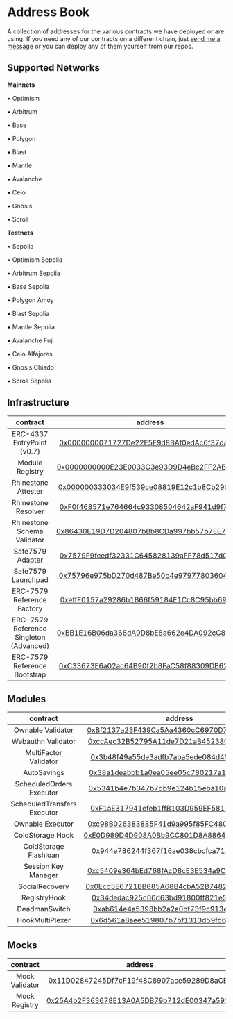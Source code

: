 # Address Book

A collection of addresses for the various contracts we have deployed or are using. If you need any of our contracts on a different chain, just [send me a message](https://t.me/konradkopp) or you can deploy any of them yourself from our repos.

## Supported Networks

**Mainnets**

<div className="grid grid-cols-2 md:grid-cols-3 lg:grid-cols-4 gap-y-1">
  <p>• Optimism</p>
  <p>• Arbitrum</p>
  <p>• Base</p>
  <p>• Polygon</p>
  <p>• Blast</p>
  <p>• Mantle</p>
  <p>• Avalanche</p>
  <p>• Celo</p>
  <p>• Gnosis</p>
  <p>• Scroll</p>
</div>

**Testnets**

<div className="grid grid-cols-2 md:grid-cols-3 lg:grid-cols-4 gap-y-1">
  <p>• Sepolia</p>
  <p>• Optimism Sepolia</p>
  <p>• Arbitrum Sepolia</p>
  <p>• Base Sepolia</p>
  <p>• Polygon Amoy</p>
  <p>• Blast Sepolia</p>
  <p>• Mantle Sepolia</p>
  <p>• Avalanche Fuji</p>
  <p>• Celo Alfajores</p>
  <p>• Gnosis Chiado</p>
  <p>• Scroll Sepolia</p>
</div>

## Infrastructure

|                contract                 |                                                            address                                                            | mainnets | testnets |
| :-------------------------------------: | :---------------------------------------------------------------------------------------------------------------------------: | :------: | :------: |
|       ERC-4337 EntryPoint (v0.7)        |    [0x0000000071727De22E5E9d8BAf0edAc6f37da032](https://blockscan.com/address/0x0000000071727De22E5E9d8BAf0edAc6f37da032)     |    ✅    |    ✅    |
|             Module Registry             |    [0x0000000000E23E0033C3e93D9D4eBc2FF2AB2AEF](https://blockscan.com/address/0x0000000000E23E0033C3e93D9D4eBc2FF2AB2AEF)     |    ✅    |    ✅    |
|           Rhinestone Attester           | [0x000000333034E9f539ce08819E12c1b8Cb29084d](https://sepolia.etherscan.io/address/0x000000333034E9f539ce08819E12c1b8Cb29084d) |    ✅    |    ✅    |
|           Rhinestone Resolver           | [0xF0f468571e764664c93308504642aF941d9f77F1](https://sepolia.etherscan.io/address/0xF0f468571e764664c93308504642aF941d9f77F1) |    ✅    |    ✅    |
|       Rhinestone Schema Validator       | [0x86430E19D7D204807bBb8CDa997bb57b7EE785dD](https://sepolia.etherscan.io/address/0x86430E19D7D204807bBb8CDa997bb57b7EE785dD) |    ✅    |    ✅    |
|            Safe7579 Adapter             | [0x7579F9feedf32331C645828139aFF78d517d0001](https://sepolia.etherscan.io/address/0x7579F9feedf32331C645828139aFF78d517d0001) |    ✅    |    ✅    |
|           Safe7579 Launchpad            | [0x75796e975bD270d487Be50b4e9797780360400ff](https://sepolia.etherscan.io/address/0x75796e975bD270d487Be50b4e9797780360400ff) |    ✅    |    ✅    |
|       ERC-7579 Reference Factory        | [0xeffF0157a29286b1B66f59184E1Cc8C95bb69327](https://sepolia.etherscan.io/address/0xeffF0157a29286b1B66f59184E1Cc8C95bb69327) |    ❌    |    ✅    |
| ERC-7579 Reference Singleton (Advanced) | [0xBB1E16B06da368dA9D8bE8a662e4DA092cC80645](https://sepolia.etherscan.io/address/0xBB1E16B06da368dA9D8bE8a662e4DA092cC80645) |    ❌    |    ✅    |
|      ERC-7579 Reference Bootstrap       | [0xC33673E6a02ac64B90f2b8FaC58f88309DB6238B](https://sepolia.etherscan.io/address/0xC33673E6a02ac64B90f2b8FaC58f88309DB6238B) |    ❌    |    ✅    |

## Modules

|          contract           |                                                            address                                                            | mainnets | testnets |
| :-------------------------: | :---------------------------------------------------------------------------------------------------------------------------: | :------: | :------: |
|      Ownable Validator      | [0xBf2137a23F439Ca5Aa4360cC6970D70b24D07ea2](https://sepolia.etherscan.io/address/0xBf2137a23F439Ca5Aa4360cC6970D70b24D07ea2) |    ❌    |    ✅    |
|     Webauthn Validator      | [0xccAec32B52795A11de7D21aB45238C5Fc9146fB5](https://sepolia.etherscan.io/address/0xccAec32B52795A11de7D21aB45238C5Fc9146fB5) |    ❌    |    ✅    |
|    MultiFactor Validator    | [0x3b48f49a55de3adfb7aba5ede084d4555d687b0e](https://sepolia.etherscan.io/address/0x3b48f49a55de3adfb7aba5ede084d4555d687b0e) |    ❌    |    ✅    |
|         AutoSavings         | [0x38a1deabbb1a0ea05ee05c780217a138c7138c31](https://sepolia.etherscan.io/address/0x38a1deabbb1a0ea05ee05c780217a138c7138c31) |    ❌    |    ✅    |
|  ScheduledOrders Executor   | [0x5341b4e7b347b7db9e124b15eba10a5c236ec3bb](https://sepolia.etherscan.io/address/0x5341b4e7b347b7db9e124b15eba10a5c236ec3bb) |    ❌    |    ✅    |
| ScheduledTransfers Executor | [0xF1aE317941efeb1ffB103D959EF58170F1e577E0](https://sepolia.etherscan.io/address/0xF1aE317941efeb1ffB103D959EF58170F1e577E0) |    ❌    |    ✅    |
|      Ownable Executor       | [0xc98B026383885F41d9a995f85FC480E9bb8bB891](https://sepolia.etherscan.io/address/0xc98B026383885F41d9a995f85FC480E9bb8bB891) |    ❌    |    ✅    |
|      ColdStorage Hook       | [0xE0D989D4D908A0Bb9CC801D8A8864276A5780Ab9](https://sepolia.etherscan.io/address/0xE0D989D4D908A0Bb9CC801D8A8864276A5780Ab9) |    ❌    |    ✅    |
|    ColdStorage Flashloan    | [0x944e786244f367f16ae038cbcfca7119fa266949](https://sepolia.etherscan.io/address/0x944e786244f367f16ae038cbcfca7119fa266949) |    ❌    |    ✅    |
|     Session Key Manager     | [0xc5409e364bEd768fAcD8cE3E534a9C7787C0EC3B](https://sepolia.etherscan.io/address/0xc5409e364bEd768fAcD8cE3E534a9C7787C0EC3B) |    ❌    |    ✅    |
|       SocialRecovery        | [0x0Ecd5E6721BB885A68B4cbA52B74827994AbD66C](https://sepolia.etherscan.io/address/0x0Ecd5E6721BB885A68B4cbA52B74827994AbD66C) |    ❌    |    ✅    |
|        RegistryHook         | [0x34dedac925c00d63bd91800ff821e535fe59d6f5](https://sepolia.etherscan.io/address/0x34dedac925c00d63bd91800ff821e535fe59d6f5) |    ❌    |    ✅    |
|        DeadmanSwitch        | [0xab614e4a5398bb2a2a0bf73f9c913ec7ff47d81f](https://sepolia.etherscan.io/address/0xab614e4a5398bb2a2a0bf73f9c913ec7ff47d81f) |    ❌    |    ✅    |
|       HookMultiPlexer       | [0x6d561a8aee519807b7bf1313d59fd6d41372ed7f](https://sepolia.etherscan.io/address/0x6d561a8aee519807b7bf1313d59fd6d41372ed7f) |    ❌    |    ✅    |

## Mocks

|    contract    |                                                            address                                                            | mainnets | testnets |
| :------------: | :---------------------------------------------------------------------------------------------------------------------------: | :------: | :------: |
| Mock Validator | [0x11D02847245Df7cF19f48C8907ace59289D8aCEe](https://sepolia.etherscan.io/address/0x11D02847245Df7cF19f48C8907ace59289D8aCEe) |    ❌    |    ✅    |
| Mock Registry  | [0x25A4b2F363678E13A0A5DB79b712dE00347a593E](https://sepolia.etherscan.io/address/0x25A4b2F363678E13A0A5DB79b712dE00347a593E) |    ❌    |    ✅    |
